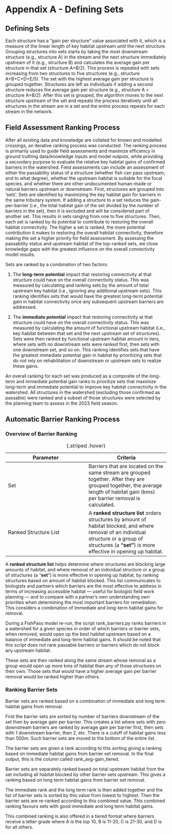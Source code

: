
# Appendix A - Defining Sets {.appendix-a}

## Defining Sets {-}

Each structure has a “gain per structure” value associated with it, which is a measure of the linear length of key habitat upstream until the next structure. Grouping structures into sets starts by taking the most downstream structure (e.g., structure A) in the stream and the next structure immediately upstream of it (e.g., structure B) and calculates the average gain per structure in that set (structure A+B/2). This process is repeated with sets increasing from two structures to five structures (e.g., structure A+B+C+D+E/5). The set with the highest average gain per structure is grouped together. Structures are left as individuals if adding a second structure reduces the average gain per structure (e.g., structure A > structure A+B/2). After this set is grouped, the algorithm moves to the next structure upstream of the set and repeats the process iteratively until all structures in the stream are in a set and the entire process repeats for each stream in the network.

## Field Assessment Ranking Process {.unnumbered}

After all existing data and knowledge are collated for known and modelled crossings, an iterative ranking process was conducted. The ranking process is primarily used to guide field assessments and maximize efficiency in ground truthing data/knowledge inputs and model outputs, while providing a secondary purpose to evaluate the relative key habitat gains of confirmed barriers in the watershed. Field assessments can include an assessment of either the passability status of a structure (whether fish can pass upstream, and to what degree), whether the upstream habitat is suitable for the focal species, and whether there are other undocumented human-made or natural barriers upstream or downstream. First, structures are grouped into ‘sets’. Sets are identified by maximizing the key habitat gain for barriers in the same tributary system. If adding a structure to a set reduces the gain-per-barrier (i.e., the total habitat gain of the set divided by the number of barriers in the set), then it is excluded and will be considered part of another set. This results in sets ranging from one to five structures. Then, each set is ranked by its potential to contribute to restoring the overall habitat connectivity. The higher a set is ranked, the more potential contribution it makes to restoring the overall habitat connectivity, therefore making the set a higher priority for field assessment. By assessing the passability status and upstream habitat of the top-ranked sets, we close knowledge gaps with the greatest influence on the overall connectivity model results.

Sets are ranked by a combination of two factors:

1.  The **long-term potential** impact that restoring connectivity at that structure could have on the overall connectivity status. This was measured by calculating and ranking sets by the amount of total upstream key habitat (i.e., ignoring any additional upstream sets). This ranking identifies sets that would have the greatest long-term potential gain in habitat connectivity once any subsequent upstream barriers are addressed.

2.  The **immediate potential** impact that restoring connectivity at that structure could have on the overall connectivity status. This was measured by calculating the amount of functional upstream habitat (i.e., key habitat between that set and the next upstream set of structures). Sets were then ranked by functional upstream habitat amount in tiers, where sets with no downstream sets were ranked first, then sets with one downstream set, and so on. This ranking identifies sets that have the greatest immediate potential gain in habitat by prioritizing sets that do not rely on rehabilitation of downstream or upstream sets to realize these gains.

An overall ranking for each set was produced as a composite of the long-term and immediate potential gain ranks to prioritize sets that maximize long-term and immediate potential to improve key habitat connectivity in the watershed. All structures in the watershed (excluding those confirmed as passable) were ranked and a subset of those structures were selected by the planning team to assess in the 2023 field season.

## Automatic Barrier Ranking Process{-}

### Overview of Barrier Ranking 

| Parameter  | Criteria  |
|--------|--------|
| Set  | Barriers that are located on the same stream are grouped together. After they are grouped together, the average length of habitat gain (kms) per barrier removal is calculated.  |
| Ranked Structure List   | A **ranked structure list** orders structures by amount of habitat blocked, and where removal of an individual structure or a group of structures (a **“set”**) is more effective in opening up habitat.    |

: {.striped .hover}

A **ranked structure list** helps determine where structures are blocking large amounts of habitat, and where removal of an individual structure or a group of structures (a “**set**”) is more effective in opening up habitat, by ranking structures based on amount of habitat blocked. This list communicates to biologists and partners which barriers are the most effective to address in terms of increasing accessible habitat — useful for biologist field work planning — and to compare with a partner’s own understanding own priorities when determining the most important barriers for remediation. This considers a combination of  immediate and long-term habitat gains for removal. 

During a FishPass model re-run,  the script rank_barriers.py ranks barriers in a watershed for a given species in order of which barriers or barrier sets, when removed, would open up the best habitat upstream based on a balance of immediate and long-term habitat gains. It should be noted that this script does not rank passable barriers or barriers which do not block any upstream habitat.

These sets are then ranked along the same stream whose removal as a group would open up more kms of habitat than any of those structures on their own. Those sets that would have a higher average gain per barrier removal would be ranked higher than others. 

### Ranking Barrier Sets

Barrier sets are ranked based on a combination of immediate and long term habitat gains from removal. 

First the barrier sets are sorted by number of barriers downstream of the set then by average gain per barrier. This creates a list where sets with zero downstream barriers are ranked by average gain per barrier first, then sets with 1 downstream barrier, then 2, etc. There is a cutoff of habitat gains less than 500m. Such barrier sets are moved to the bottom of the entire list. 

The barrier sets are given a rank according to this sorting giving a ranking based on immediate habitat gains from barrier set removal. In the final output, this is the column called rank_avg-gain_tiered.

Barrier sets are separately ranked based on total upstream habitat from the set including all habitat blocked by other barrier sets upstream. This gives a ranking based on long term habitat gains from barrier set removal.

The immediate rank and the long term rank is then added together and the list of barrier sets is sorted by this value from lowest to highest. Then the barrier sets are re-ranked according to this combined value. This combined ranking favours sets with good immediate and long term habitat gains.

This combined ranking is also offered in a tiered format where barriers receive a letter grade where A is the top 10, B is 11-20, C is 21-30, and D is for all others. 

